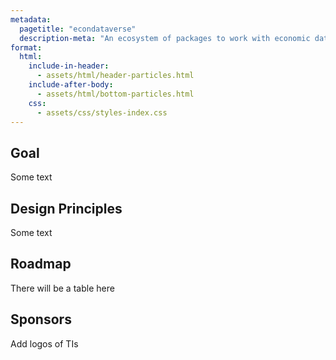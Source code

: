```yaml
---
metadata:
  pagetitle: "econdataverse"
  description-meta: "An ecosystem of packages to work with economic data in R and Python."
format: 
  html:
    include-in-header: 
      - assets/html/header-particles.html
    include-after-body: 
      - assets/html/bottom-particles.html
    css:
      - assets/css/styles-index.css
---
```


::: {#particles-js}

:::

::: {#index-text}
## Goal

Some text

:::


::: {#index-text}
## Design Principles

Some text

:::

::: {#index-text}
## Roadmap

There will be a table here

:::

::: {#index-text}
## Sponsors

Add logos of TIs

:::





